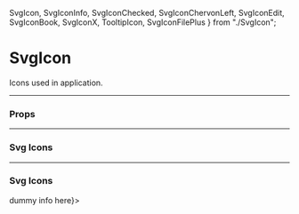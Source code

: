   SvgIcon,
  SvgIconInfo,
  SvgIconChecked,
  SvgIconChervonLeft,
  SvgIconEdit,
  SvgIconBook,
  SvgIconX,
  TooltipIcon,
  SvgIconFilePlus
} from "./SvgIcon";

<Meta title="UI/Icon" component={SvgIcon} />

# SvgIcon

Icons used in application.

---

### Props

<Props of={SvgIcon} />

---

### Svg Icons

<Preview>
  <Story name="Info">
    <SvgIcon cssClass="feather-info">
      <SvgIconInfo />
    </SvgIcon>
  </Story>
  <Story name="Checked">
    <SvgIcon cssClass="feather-check">
      <SvgIconChecked />
    </SvgIcon>
  </Story>
  <Story name="Chevron Left">
    <SvgIcon cssClass="feather-chevron-left">
      <SvgIconChervonLeft />
    </SvgIcon>
  </Story>
  <Story name="Edit">
    <SvgIcon cssClass="feather-edit-3">
      <SvgIconEdit />
    </SvgIcon>
  </Story>
  <Story name="Book">
    <SvgIcon cssClass="feather-book">
      <SvgIconBook />
    </SvgIcon>
  </Story>
  <Story name="X">
    <SvgIcon cssClass="feather-x">
      <SvgIconX />
    </SvgIcon>
  </Story>
  <Story name="File Plus">
    <SvgIcon cssClass="file-plus">
      <SvgIconFilePlus />
    </SvgIcon>
  </Story>
</Preview>

---

### Svg Icons

<Preview>
  <Story name="TooltipIcon">
    <TooltipIcon cssClass="feather-info" content={<>dummy info here</>}>
      <SvgIconInfo />
    </TooltipIcon>
  </Story>
</Preview>
